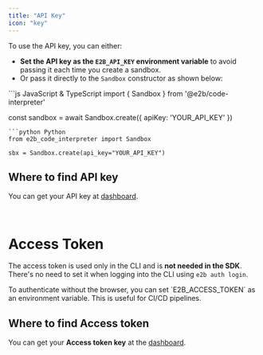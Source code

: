 ---
title: "API Key"
icon: "key"
---

To use the API key, you can either:

- **Set the API key as the `E2B_API_KEY` environment variable** to avoid passing it each time you create a sandbox.
- Or pass it directly to the `Sandbox` constructor as shown below:

<CodeGroup>
```js JavaScript & TypeScript
import { Sandbox } from '@e2b/code-interpreter'

const sandbox = await Sandbox.create({ apiKey: 'YOUR_API_KEY' })
```
```python Python
from e2b_code_interpreter import Sandbox

sbx = Sandbox.create(api_key="YOUR_API_KEY")
```
</CodeGroup>

## Where to find API key

You can get your API key at [dashboard](https://e2b.dev/dashboard?tab=keys).

<br/>

# Access Token

The access token is used only in the CLI and is **not needed in the SDK**. There's no need to set it when logging into the CLI using `e2b auth login`.

<Note>
To authenticate without the browser, you can set `E2B_ACCESS_TOKEN` as an environment variable. This is useful for CI/CD pipelines.
</Note>

## Where to find Access token

You can get your **Access token key** at the [dashboard](https://e2b.dev/dashboard/account).

